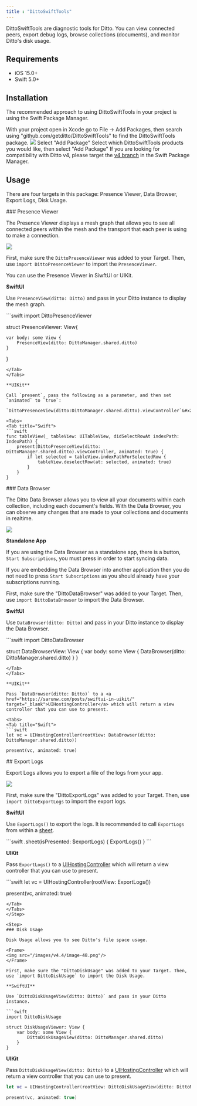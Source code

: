 ```yaml
---
title : "DittoSwiftTools"
---
```


DittoSwiftTools are diagnostic tools for Ditto. You can view connected peers, export debug logs, browse collections (documents), and monitor Ditto's disk usage.

## Requirements

- iOS 15.0+
- Swift 5.0+

## Installation

The recommended approach to using DittoSwiftTools in your project is using the Swift Package Manager.

<Steps>
<Step>
With your project open in Xcode go to File -> Add Packages, then search using "github.com/getditto/DittoSwiftTools" to find the DittoSwiftTools package.

<Frame>
<img src="/images/v4.4/image-44.png"/>
</Frame>
</Step>

<Step>
Select "Add Package"
</Step>

<Step>
Select which DittoSwiftTools products you would like, then select "Add Package"

<Info>
If you are looking for compatibility with Ditto v4, please target the <a href="https://github.com/getditto/DittoSwiftTools/tree/v4" target="_blank">v4 branch</a> in the Swift Package Manager.
</Info>
</Step>
</Steps>

## Usage

There are four targets in this package: Presence Viewer, Data Browser, Export Logs, Disk Usage.

<Steps>
<Step>
### Presence Viewer

The Presence Viewer displays a mesh graph that allows you to see all connected peers within the mesh and the transport that each peer is using to make a connection.

<Frame>
<img src="/images/v4.4/image-45.png"/>
</Frame>

First, make sure the `DittoPresenceViewer` was added to your Target. Then, use `import DittoPresenceViewer` to import the `PresenceViewer`.

You can use the Presence Viewer in SiwftUI or UIKit.

**SwiftUI**

Use `PresenceView(ditto: Ditto)` and pass in your Ditto instance to display the mesh graph.

<Tabs>
<Tab title="Swift">
```swift
import DittoPresenceViewer

struct PresenceViewer: View{

    var body: some View {
        PresenceView(ditto: DittoManager.shared.ditto)
    }

}

```
</Tab>
</Tabs>

**UIKit**

Call `present`, pass the following as a parameter, and then set `animated` to `true`:

`DittoPresenceView(ditto:DittoManager.shared.ditto).viewController`&#x20;

<Tabs>
<Tab title="Swift">
```swift
func tableView(_ tableView: UITableView, didSelectRowAt indexPath: IndexPath) {
    present(DittoPresenceView(ditto: DittoManager.shared.ditto).viewController, animated: true) {
        if let selected = tableView.indexPathForSelectedRow {
            tableView.deselectRow(at: selected, animated: true)
        }
    }
}
```

</Tab>
</Tabs>
</Step>

<Step>
### Data Browser

The Ditto Data Browser allows you to view all your documents within each collection, including each document's fields. With the Data Browser, you can observe any changes that are made to your collections and documents in realtime.

<Frame>
<img src="/images/v4.4/image-46.png"/>
</Frame>

**Standalone App**

If you are using the Data Browser as a standalone app, there is a button, `Start Subscriptions`, you must press in order to start syncing data.&#x20;

If you are embedding the Data Browser into another application then you do not need to press `Start Subscriptions` as you should already have your subscriptions running.

First, make sure the "DittoDataBrowser" was added to your Target. Then, use `import DittoDataBrowser` to import the Data Browser.

**SwiftUI**

Use `DataBrowser(ditto: Ditto)` and pass in your Ditto instance to display the Data Browser.

<Tabs>
<Tab title="Swift">
```swift
import DittoDataBrowser

struct DataBrowserView: View {
var body: some View {
DataBrowser(ditto: DittoManager.shared.ditto)
}
}

```
</Tab>
</Tabs>

**UIKit**

Pass `DataBrowser(ditto: Ditto)` to a <a href="https://sarunw.com/posts/swiftui-in-uikit/" target="_blank">UIHostingController</a> which will return a view controller that you can use to present.

<Tabs>
<Tab title="Swift">
```swift
let vc = UIHostingController(rootView: DataBrowser(ditto: DittoManager.shared.ditto))

present(vc, animated: true)
```

</Tab>
</Tabs>
</Step>

<Step>
## Export Logs

Export Logs allows you to export a file of the logs from your app.

<Frame>
<img src="/images/v4.4/image-47.png"/>
</Frame>

First, make sure the "DittoExportLogs" was added to your Target. Then, use `import DittoExportLogs` to import the export logs.

**SwiftUI**

Use `ExportLogs()` to export the logs. It is recommended to call `ExportLogs` from within a <a href="https://developer.apple.com/documentation/swiftui/view/sheet(ispresented:ondismiss:content:)" target="_blank">sheet</a>.

<Tabs>
<Tab title="Swift">
```swift
.sheet(isPresented: $exportLogs) {
    ExportLogs()
}
```
</Tab>
</Tabs>

**UIKit**

Pass `ExportLogs()` to a <a href="https://sarunw.com/posts/swiftui-in-uikit/" target="_blank">UIHostingController</a> which will return a view controller that you can use to present.

<Tabs>
<Tab title="Swift">
```swift
let vc = UIHostingController(rootView: ExportLogs())

present(vc, animated: true)

```
</Tab>
</Tabs>
</Step>

<Step>
### Disk Usage

Disk Usage allows you to see Ditto's file space usage.

<Frame>
<img src="/images/v4.4/image-48.png"/>
</Frame>

First, make sure the "DittoDiskUsage" was added to your Target. Then, use `import DittoDiskUsage` to import the Disk Usage.

**SwiftUI**

Use `DittoDiskUsageView(ditto: Ditto)` and pass in your Ditto instance.

```swift
import DittoDiskUsage

struct DiskUsageViewer: View {
    var body: some View {
        DittoDiskUsageView(ditto: DittoManager.shared.ditto)
    }
}
```

**UIKit**

Pass `DittoDiskUsageView(ditto: Ditto)` to a <a href="https://sarunw.com/posts/swiftui-in-uikit/" target="_blank">UIHostingController</a> which will return a view controller that you can use to present.

```swift
let vc = UIHostingController(rootView: DittoDiskUsageView(ditto: DittoManager.shared.ditto))

present(vc, animated: true)
```

</Step>
</Steps>
